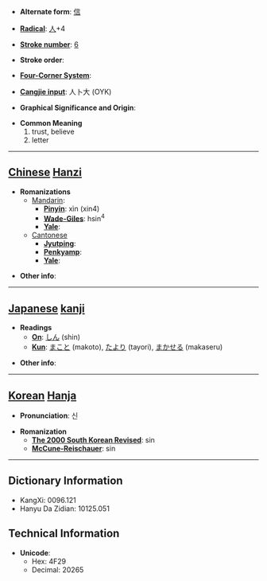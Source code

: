 * '''Alternate form''': [[信]]

* '''[[Wiktionary:Chinese radical index| Radical]]''': [[Wiktionary:Chinese radical index 人|人]]+4

* '''[[Wiktionary:Chinese total strokes index|Stroke number]]''': [[Wiktionary:Chinese total strokes index 6|6]]

* '''Stroke order''': 

* '''[[Wiktionary:Chinese four corner index|Four-Corner System]]''': 

* '''[[Wiktionary:Chinese Cangjie index|Cangjie input]]''': 人卜大 (OYK)

* '''Graphical Significance and Origin''': 

* '''Common Meaning'''
*#trust, believe
*# letter


----

== [[Chinese]] [[Hanzi]] ==

* '''Romanizations'''
** [[Mandarin]]:
*** '''[[Pinyin]]''': xìn (xin4)
*** '''[[Wade-Giles]]''': hsin<sup>4</sup>
*** '''[[Yale]]''': 
**[[Cantonese]]
***'''[[Jyutping]]''':
***'''[[Penkyamp]]''': 
***'''[[Yale]]''': 

* '''Other info''': 

----

== [[Japanese]] [[kanji]] ==

* '''Readings'''
** '''[[On]]''': [[しん]] (shin)
** '''[[Kun]]''': [[まこと]] (makoto), [[たより]] (tayori), [[まかせる]] (makaseru)

* '''Other info''':  

----

== [[Korean]] [[Hanja]] ==

* '''Pronunciation''': 신

* '''Romanization'''
** '''[[The 2000 South Korean Revised Romanization|The 2000 South Korean Revised]]''': sin
** '''[[McCune-Reischauer]]''': sin

----

== Dictionary Information ==

* KangXi: 0096.121
* Hanyu Da Zidian: 10125.051

== Technical Information ==

* '''Unicode''':
** Hex: 4F29
** Decimal: 20265